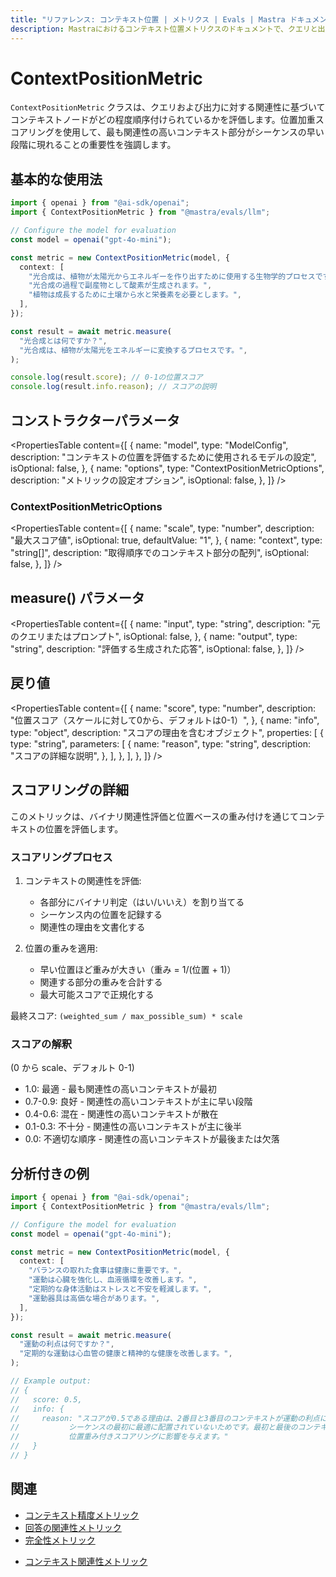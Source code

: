 ```yaml
---
title: "リファレンス: コンテキスト位置 | メトリクス | Evals | Mastra ドキュメント"
description: Mastraにおけるコンテキスト位置メトリクスのドキュメントで、クエリと出力に対する関連性に基づいてコンテキストノードの順序を評価します。
---
```


# ContextPositionMetric

`ContextPositionMetric` クラスは、クエリおよび出力に対する関連性に基づいてコンテキストノードがどの程度順序付けられているかを評価します。位置加重スコアリングを使用して、最も関連性の高いコンテキスト部分がシーケンスの早い段階に現れることの重要性を強調します。

## 基本的な使用法

```typescript
import { openai } from "@ai-sdk/openai";
import { ContextPositionMetric } from "@mastra/evals/llm";

// Configure the model for evaluation
const model = openai("gpt-4o-mini");

const metric = new ContextPositionMetric(model, {
  context: [
    "光合成は、植物が太陽光からエネルギーを作り出すために使用する生物学的プロセスです。",
    "光合成の過程で副産物として酸素が生成されます。",
    "植物は成長するために土壌から水と栄養素を必要とします。",
  ],
});

const result = await metric.measure(
  "光合成とは何ですか？",
  "光合成は、植物が太陽光をエネルギーに変換するプロセスです。",
);

console.log(result.score); // 0-1の位置スコア
console.log(result.info.reason); // スコアの説明
```

## コンストラクターパラメータ

<PropertiesTable
  content={[
    {
      name: "model",
      type: "ModelConfig",
      description:
        "コンテキストの位置を評価するために使用されるモデルの設定",
      isOptional: false,
    },
    {
      name: "options",
      type: "ContextPositionMetricOptions",
      description: "メトリックの設定オプション",
      isOptional: false,
    },
  ]}
/>

### ContextPositionMetricOptions

<PropertiesTable
  content={[
    {
      name: "scale",
      type: "number",
      description: "最大スコア値",
      isOptional: true,
      defaultValue: "1",
    },
    {
      name: "context",
      type: "string[]",
      description: "取得順序でのコンテキスト部分の配列",
      isOptional: false,
    },
  ]}
/>

## measure() パラメータ

<PropertiesTable
  content={[
    {
      name: "input",
      type: "string",
      description: "元のクエリまたはプロンプト",
      isOptional: false,
    },
    {
      name: "output",
      type: "string",
      description: "評価する生成された応答",
      isOptional: false,
    },
  ]}
/>

## 戻り値

<PropertiesTable
  content={[
    {
      name: "score",
      type: "number",
      description: "位置スコア（スケールに対して0から、デフォルトは0-1）",
    },
    {
      name: "info",
      type: "object",
      description: "スコアの理由を含むオブジェクト",
      properties: [
        {
          type: "string",
          parameters: [
            {
              name: "reason",
              type: "string",
              description: "スコアの詳細な説明",
            },
          ],
        },
      ],
    },
  ]}
/>

## スコアリングの詳細

このメトリックは、バイナリ関連性評価と位置ベースの重み付けを通じてコンテキストの位置を評価します。

### スコアリングプロセス

1. コンテキストの関連性を評価:
   - 各部分にバイナリ判定（はい/いいえ）を割り当てる
   - シーケンス内の位置を記録する
   - 関連性の理由を文書化する

2. 位置の重みを適用:
   - 早い位置ほど重みが大きい（重み = 1/(位置 + 1)）
   - 関連する部分の重みを合計する
   - 最大可能スコアで正規化する

最終スコア: `(weighted_sum / max_possible_sum) * scale`

### スコアの解釈
(0 から scale、デフォルト 0-1)
- 1.0: 最適 - 最も関連性の高いコンテキストが最初
- 0.7-0.9: 良好 - 関連性の高いコンテキストが主に早い段階
- 0.4-0.6: 混在 - 関連性の高いコンテキストが散在
- 0.1-0.3: 不十分 - 関連性の高いコンテキストが主に後半
- 0.0: 不適切な順序 - 関連性の高いコンテキストが最後または欠落

## 分析付きの例

```typescript
import { openai } from "@ai-sdk/openai";
import { ContextPositionMetric } from "@mastra/evals/llm";

// Configure the model for evaluation
const model = openai("gpt-4o-mini");

const metric = new ContextPositionMetric(model, {
  context: [
    "バランスの取れた食事は健康に重要です。",
    "運動は心臓を強化し、血液循環を改善します。",
    "定期的な身体活動はストレスと不安を軽減します。",
    "運動器具は高価な場合があります。",
  ],
});

const result = await metric.measure(
  "運動の利点は何ですか？",
  "定期的な運動は心血管の健康と精神的な健康を改善します。",
);

// Example output:
// {
//   score: 0.5,
//   info: {
//     reason: "スコアが0.5である理由は、2番目と3番目のコンテキストが運動の利点に非常に関連しているが、
//           シーケンスの最初に最適に配置されていないためです。最初と最後のコンテキストはクエリに関連しておらず、
//           位置重み付きスコアリングに影響を与えます。"
//   }
// }
```

## 関連

- [コンテキスト精度メトリック](./context-precision)
- [回答の関連性メトリック](./answer-relevancy)
- [完全性メトリック](./completeness)
+ [コンテキスト関連性メトリック](./context-relevancy)